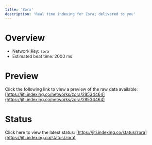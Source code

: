 ```yaml
---
title: 'Zora'
description: 'Real time indexing for Zora; delivered to you'
---
```


# Overview
- Network Key: `zora`
- Estimated beat time: 2000 ms

# Preview
Click the following link to view a preview of the raw data available: [https://jiti.indexing.co/networks/zora/28534464](https://jiti.indexing.co/networks/zora/28534464)

# Status
Click here to view the latest status: [https://jiti.indexing.co/status/zora](https://jiti.indexing.co/status/zora)
